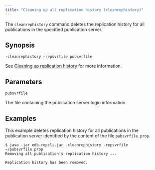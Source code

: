 ```yaml
---
title: "Cleaning up all replication history (cleanrephistory)"
---
```


<div id="clean_all_replication_history" class="registered_link"></div>

The `cleanrephistory` command deletes the replication history for all publications in the specified publication server.

## Synopsis

`-cleanrephistory –repsvrfile pubsvrfile`

See [Cleaning up replication history](50_clean_replication_history/#clean_replication_history) for more information.

## Parameters

`pubsvrfile`

The file containing the publication server login information.

## Examples

This example deletes replication history for all publications in the publication server identified by the content of the file `pubsvrfile.prop`.

```text
$ java -jar edb-repcli.jar -cleanrephistory -repsvrfile ~/pubsvrfile.prop
Removing all publication's replication history ...

Replication history has been removed.
```